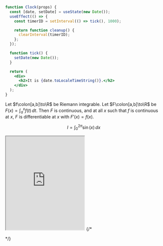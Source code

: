 ```jsx live
function Clock(props) {
  const [date, setDate] = useState(new Date());
  useEffect(() => {
    const timerID = setInterval(() => tick(), 1000);

    return function cleanup() {
      clearInterval(timerID);
    };
  });

  function tick() {
    setDate(new Date());
  }

  return (
    <div>
      <h2>It is {date.toLocaleTimeString()}.</h2>
    </div>
  );
}
```

Let $f\colon[a,b]\to\R$ be Riemann integrable. Let $F\colon[a,b]\to\R$ be
$F(x)=\int_{a}^{x} f(t)\,dt$. Then $F$ is continuous, and at all $x$ such that
$f$ is continuous at $x$, $F$ is differentiable at $x$ with $F'(x)=f(x)$.

$$
I = \int_0^{2\pi} \sin(x)\,dx
$$

<iframe
  width="50%"
  height="300vh"
  src="https://www.youtube.com/embed/ZIKDJBrk56k"
></iframe>
{/* 

<SortableTable /> */}
